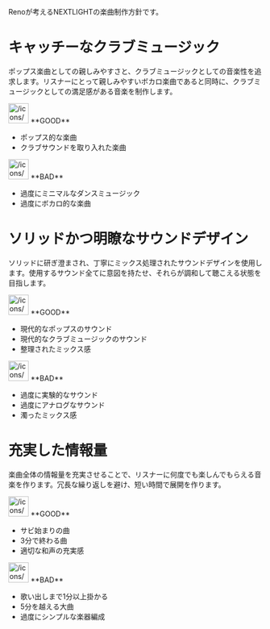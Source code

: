 Renoが考えるNEXTLIGHTの楽曲制作方針です。

# キャッチーなクラブミュージック

ポップス楽曲としての親しみやすさと、クラブミュージックとしての音楽性を追求します。リスナーにとって親しみやすいボカロ楽曲であると同時に、クラブミュージックとしての満足感がある音楽を制作します。

<aside>
<img src="/icons/checkmark-line_blue.svg" alt="/icons/checkmark-line_blue.svg" width="40px" /> **GOOD**

- ポップス的な楽曲
- クラブサウンドを取り入れた楽曲
</aside>

<aside>
<img src="/icons/clear_red.svg" alt="/icons/clear_red.svg" width="40px" /> **BAD**

- 過度にミニマルなダンスミュージック
- 過度にボカロ的な楽曲
</aside>

# ソリッドかつ明瞭なサウンドデザイン

ソリッドに研ぎ澄まされ、丁寧にミックス処理されたサウンドデザインを使用します。使用するサウンド全てに意図を持たせ、それらが調和して聴こえる状態を目指します。

<aside>
<img src="/icons/checkmark-line_blue.svg" alt="/icons/checkmark-line_blue.svg" width="40px" /> **GOOD**

- 現代的なポップスのサウンド
- 現代的なクラブミュージックのサウンド
- 整理されたミックス感
</aside>

<aside>
<img src="/icons/clear_red.svg" alt="/icons/clear_red.svg" width="40px" /> **BAD**

- 過度に実験的なサウンド
- 過度にアナログなサウンド
- 濁ったミックス感
</aside>

# 充実した情報量

楽曲全体の情報量を充実させることで、リスナーに何度でも楽しんでもらえる音楽を作ります。冗長な繰り返しを避け、短い時間で展開を作ります。

<aside>
<img src="/icons/checkmark-line_blue.svg" alt="/icons/checkmark-line_blue.svg" width="40px" /> **GOOD**

- サビ始まりの曲
- 3分で終わる曲
- 適切な和声の充実感
</aside>

<aside>
<img src="/icons/clear_red.svg" alt="/icons/clear_red.svg" width="40px" /> **BAD**

- 歌い出しまで1分以上掛かる
- 5分を越える大曲
- 過度にシンプルな楽器編成
</aside>
